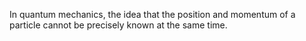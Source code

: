 
In quantum mechanics, the idea that the position and momentum of a particle cannot be precisely known at the same time.